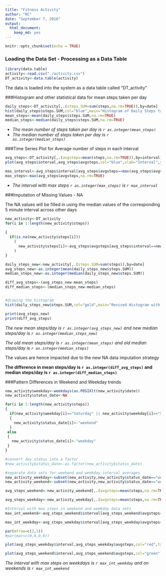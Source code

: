```yaml
---
title: "Fitness Activity"
author: "RC"
date: "September 7, 2016"
output: 
  html_document: 
    keep_md: yes
---
```


```r
knitr::opts_chunk$set(echo = TRUE)
```

### Loading the Data Set - Processing as a Data Table

```r
library(data.table)
activity<-read.csv("./activity.csv")
DT_activity<-data.table(activity)
```

The data is loaded into the system as a data table called "DT_activity"



###Histogram and other statistical data for mean steps taken per day
```r
daily_steps<-DT_activity[,.(steps.SUM=sum(steps,na.rm=TRUE)),by=date]
hist(daily_steps$steps.SUM,col="blue",main="Histogram of Daily Steps taken",xlab="Total Steps in a Day")
mean_steps<-mean(daily_steps$steps.SUM,na.rm=TRUE)
median_steps<-median(daily_steps$steps.SUM,na.rm=TRUE)
```

- *The mean number of steps taken per day is `r as.integer(mean_steps)`*
- *The median number of steps taken per day is `r as.integer(median_steps)`*



###Time Series Plot for Average number of steps in each interval

```r
avg_steps<-DT_activity[,.(avgsteps=mean(steps,na.rm=TRUE)),by=interval]
plot(avg_steps$interval,avg_steps$avgsteps,col="blue",xlab="Interval",ylab="Avg number of steps",main="Average steps in every interval",type="l")

max_interval<-avg_steps$interval[avg_steps$avgsteps==max(avg_steps$avgsteps)]
max_steps<-max(avg_steps$avgsteps,na.rm=TRUE)

```

- *The interval with max steps `r as.integer(max_steps)` is `r max_interval`*



###Imputation of Missing Values - NA

The NA values will be filled in using the median values of the corresponding 5 minute interval across other days

```r
new_activity<-DT_activity
for(i in 1:length(new_activity$steps))
  
{
  if(is.na(new_activity$steps[i]))
    (
      new_activity$steps[i]<-avg_steps$avgsteps[avg_steps$interval==new_activity$interval[i]]
    )
}

daily_steps_new<-new_activity[,.(steps.SUM=sum(steps)),by=date]
avg_steps_new<-as.integer(mean(daily_steps_new$steps.SUM))
median_steps_new<-as.integer(median(daily_steps_new$steps.SUM))

diff_avg_steps<-(avg_steps_new-mean_steps)
diff_median_steps<-(median_steps_new-median_steps)


#drawing the histogram
hist(daily_steps_new$steps.SUM,col="gold",main="Revised Histogram with filled in NA values",xlab="Total Daily Steps")

print(avg_steps_new)
print(diff_avg_steps)

```

*The new mean steps/day is `r as.integer(avg_steps_new)` and new median steps/day is `r as.integer(median_steps_new)`*

*The old mean steps/day is `r as.integer(mean_steps)` and old median steps/day is `r as.integer(median_steps)`*

The values are hence impacted due to the new NA data imputation strategy

**The difference in mean steps/day is `r as.integer(diff_avg_steps)` and median steps/day is `r as.integer(diff_median_steps)`**


###Pattern Differences in Weekend and Weekday trends

```r
 
new_activity$weekday<-weekdays(as.POSIXlt(new_activity$date))
new_activity$status_date<-NA

for(i in 1:length(new_activity$steps))
{
  if(new_activity$weekday[i]=="Saturday" || new_activity$weekday[i]=="Sunday")
  {
    new_activity$status_date[i]<-"weekend"
  }
 else
 {
   new_activity$status_date[i]<-"weekday"
 }
}

#convert day status into a factor
#new_activity$status_date<-as.factor(new_activity$status_date)

#separate data sets for weekend and weekday interval averages
new_activity_weekday<-subset(new_activity,new_activity$status_date=="weekday")
new_activity_weekend<-subset(new_activity,new_activity$status_date=="weekend")

avg_steps_weekend<-new_activity_weekend[,.(avgsteps=mean(steps,na.rm=TRUE)),by=interval]

avg_steps_weekday<-new_activity_weekday[,.(avgsteps=mean(steps,na.rm=TRUE)),by=interval]

#Interval with max steps in weekend and weekday data sets
max_int_weekend<-avg_steps_weekend$interval[avg_steps_weekend$avgsteps==max(avg_steps_weekend$avgsteps)]

max_int_weekday<-avg_steps_weekday$interval[avg_steps_weekday$avgsteps==max(avg_steps_weekday$avgsteps)]

par(mfrow=c(2,1))
#par(mar=c(0,0,0,0))

plot(avg_steps_weekday$interval,avg_steps_weekday$avgsteps,col="red",type="l",main="Weekday Avg Steps",xlab="Interval",ylab="Avg steps",cex.axis=0.8,cex.lab=0.8)

plot(avg_steps_weekend$interval,avg_steps_weekend$avgsteps,col="green",type ="l",main="Weekend Avg Steps",xlab="Interval",ylab="Avg steps",cex.axis=0.8,cex.lab=0.8)


```

*The interval with max steps on weekdays is `r max_int_weekday` and on weekends is `r max_int_weekend`*